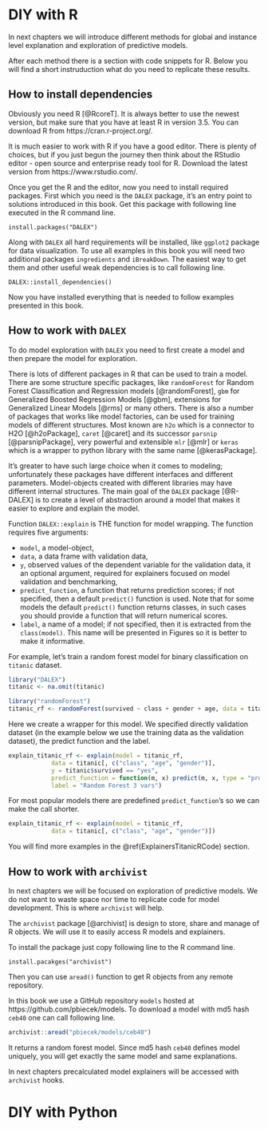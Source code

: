 # DIY with R  {#RCodeSnippets}

In next chapters we will introduce different methods for global and instance level explanation and exploration of predictive models.

After each method there is a section with code snippets for R. Below you will find a short instruduction what do you need to replicate these results.

## How to install dependencies

Obviously you need R [@RcoreT]. It is always better to use the newest version, but make sure that you have at least R in version 3.5. You can download R from https://cran.r-project.org/.

It is much easier to work with R if you have a good editor. There is plenty of choices, but if you just begun the journey then think about the RStudio editor - open source and enterprise ready tool for R. Download the latest version from  https://www.rstudio.com/.

Once you get the R and the editor, now you need to install required packages.
First which you need is the `DALEX` package, it's an entry point to solutions introduced in this book. Get this package with following line executed in the R command line.

```
install.packages("DALEX")
```

Along with `DALEX` all hard requirements will be installed, like `ggplot2` package for data visualization. To use all examples in this book you will need two additional packages `ingredients` and `iBreakDown`. The easiest way to get them and other useful weak dependencies is to call following line.

```
DALEX::install_dependencies()
```

Now you have installed everything that is needed to follow examples presented in this book.

## How to work with `DALEX`

To do model exploration with `DALEX` you need to first create a model and then prepare the model for exploration.

There is lots of different packages in R that can be used to train a model. There are some structure specific packages, like `randomForest` for Random Forest Classification and Regression models [@randomForest], `gbm` for Generalized Boosted Regression Models [@gbm], extensions for Generalized Linear Models [@rms] or many others. There is also a number of packages that works like model factories, can be used for training models of different structures. Most known are `h2o` which is a connector to H2O [@h2oPackage], `caret` [@caret] and its successor `parsnip` [@parsnipPackage], very powerful and extensible `mlr` [@mlr] or `keras` which is a wrapper to python library with the same name [@kerasPackage].

It's greater to have such large choice when it comes to modeling; unfortunately these packages have different interfaces and different parameters.
Model-objects created with different libraries may have different internal structures. The main goal of the `DALEX` package [@R-DALEX] is to create a level of abstraction around a model that makes it easier to explore and explain the model.

Function `DALEX::explain` is THE function for model wrapping. The function requires five arguments: 

* `model`, a model-object,
* `data`, a data frame with validation data,
* `y`, observed values of the dependent variable for the validation data, it an optional argument, required for explainers focused on model validation and benchmarking, 
* `predict_function`, a function that returns prediction scores; if not specified, then a default `predict()` function is used. Note that for some models the default `predict()` function returns classes, in such cases you should provide a function that will return numerical scores. 
* `label`, a name of a model; if not specified, then it is extracted from the `class(model)`. This name will be presented in Figures so it is better to make it informative.

For example, let's train a random forest model for binary classification on `titanic` dataset.

```r
library("DALEX")
titanic <- na.omit(titanic)

library("randomForest")
titanic_rf <- randomForest(survived ~ class + gender + age, data = titanic)
```

Here we create a wrapper for this model. We specified directly validation dataset (in the example below we use the training data as the validation dataset), the predict function and the label. 

```r
explain_titanic_rf <- explain(model = titanic_rf, 
            data = titanic[, c("class", "age", "gender")],
            y = titanic$survived == "yes",
            predict_function = function(m, x) predict(m, x, type = "prob"),
            label = "Random Forest 3 vars")
```

For most popular models there are predefined `predict_function`'s so we can make the call shorter. 


```r
explain_titanic_rf <- explain(model = titanic_rf, 
            data = titanic[, c("class", "age", "gender")])
```

You will find more examples in the \@ref(ExplainersTitanicRCode) section.

## How to work with `archivist`

In next chapters we will be focused on exploration of predictive models. We do not want to waste space nor time to replicate code for model development. This is where `archivist` will help.

The `archivist` package [@archivist] is design to store, share and manage of R objects. We will use it to easily access R models and explainers. 

To install the package just copy following line to the R command line.

```
install.pacakges("archivist")
```

Then you can use `aread()` function to get R objects from any remote repository. 

In this book we use a GitHub repository `models` hosted at https://github.com/pbiecek/models. To download a model with md5 hash `ceb40` one can call following line.

```r
archivist::aread("pbiecek/models/ceb40")
```

It returns a random forest model. Since md5 hash `ceb40` defines model uniquely, you will get exactly the same model and same explanations.

In next chapters precalculated model explainers will be accessed with `archivist` hooks.



# DIY with Python  {#PythonCodeSnippets}


